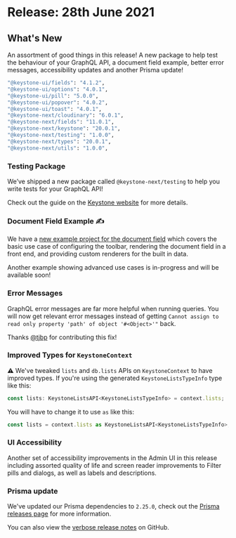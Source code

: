 
# Release: 28th June 2021

## What's New

An assortment of good things in this release! <Emoji symbol="🍱" alt="Bento box" /> A new package to help test the behaviour of your GraphQL API, a document field example, better error messages, accessibility updates and another Prisma update!

```sh
"@keystone-ui/fields": "4.1.2",
"@keystone-ui/options": "4.0.1",
"@keystone-ui/pill": "5.0.0",
"@keystone-ui/popover": "4.0.2",
"@keystone-ui/toast": "4.0.1",
"@keystone-next/cloudinary": "6.0.1",
"@keystone-next/fields": "11.0.1",
"@keystone-next/keystone": "20.0.1",
"@keystone-next/testing": "1.0.0",
"@keystone-next/types": "20.0.1",
"@keystone-next/utils": "1.0.0",
```

### Testing Package <Emoji symbol="🧪" alt="Test tube" />

We’ve shipped a new package called `@keystone-next/testing` to help you write tests for your GraphQL API!

Check out the guide on the [Keystone website](https://keystonejs.com/docs/guides/testing) for more details.

### Document Field Example ✍️

We have a [new example project for the document field](https://github.com/keystonejs/keystone/tree/master/examples/document-field) which covers the basic use case of configuring the toolbar, rendering the document field in a front end, and providing custom renderers for the built in data.

Another example showing advanced use cases is in-progress and will be available soon!

### Error Messages <Emoji symbol="❗" alt="Exclamation" />

GraphQL error messages are far more helpful when running queries. You will now get relevant error messages instead of getting `Cannot assign to read only property 'path' of object '#<Object>'"` back.

Thanks [@tjbp](https://github.com/tjbp) for contributing this fix!

### Improved Types for `KeystoneContext` <Emoji symbol="📜" alt="Scroll" />

⚠️ We've tweaked `lists` and `db.lists` APIs on `KeystoneContext` to have improved types. If you're using the generated `KeystoneListsTypeInfo` type like this:

```ts
const lists: KeystoneListsAPI<KeystoneListsTypeInfo> = context.lists;
```

You will have to change it to use `as` like this:

```ts
const lists = context.lists as KeystoneListsAPI<KeystoneListsTypeInfo>;
```

### UI Accessibility <Emoji symbol="🏷" alt="Tag" />

Another set of accessibility improvements in the Admin UI in this release including assorted quality of life and screen reader improvements to Filter pills and dialogs, as well as labels and descriptions.

### Prisma update <Emoji symbol="⬆️" alt="Arrow up" />

We've updated our Prisma dependencies to `2.25.0`, check out the [Prisma releases page](https://github.com/prisma/prisma/releases/tag/2.25.0) for more information.

You can also view the [verbose release notes](https://github.com/keystonejs/keystone/releases/tag/2021-06-28) on GitHub.

